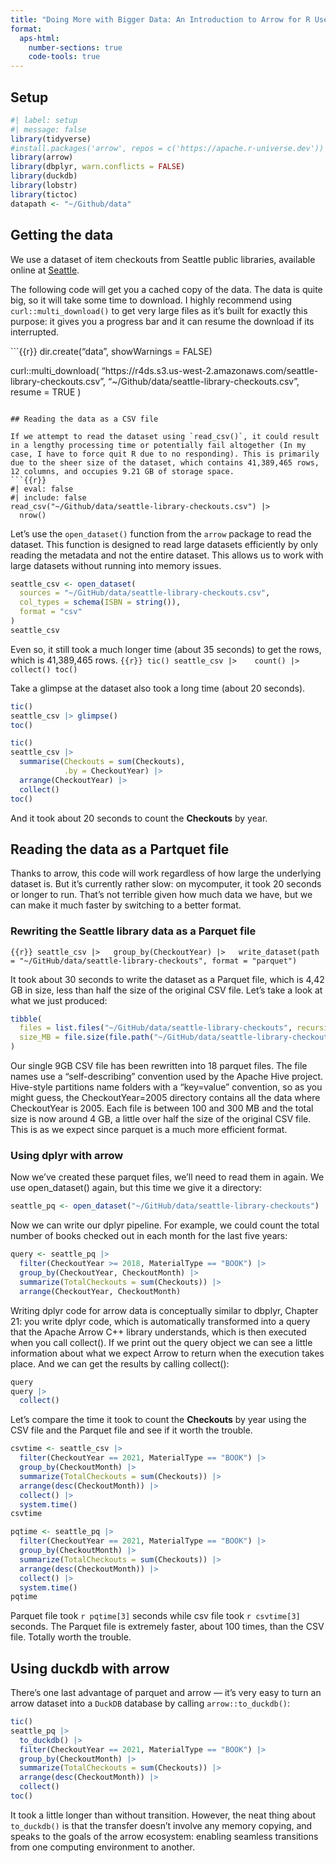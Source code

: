 ```yaml
---
title: "Doing More with Bigger Data: An Introduction to Arrow for R Users"
format:
  aps-html:
    number-sections: true
    code-tools: true
---
```


## Setup

```r
#| label: setup
#| message: false
library(tidyverse)
#install.packages('arrow', repos = c('https://apache.r-universe.dev'))
library(arrow)
library(dbplyr, warn.conflicts = FALSE)
library(duckdb)
library(lobstr)
library(tictoc)
datapath <- "~/Github/data"
```

## Getting the data

We use a dataset of item checkouts from Seattle public libraries, available online at [Seattle](https://data.seattle.gov/Community/Checkouts-by-Title/tmmm-ytt6/about_data). 

The following code will get you a cached copy of the data. The data is quite big, so it will take some time to download. I highly recommend using `curl::multi_download()` to get very large files as it’s built for exactly this purpose: it gives you a progress bar and it can resume the download if its interrupted.

```{{r}}
dir.create("data", showWarnings = FALSE)

curl::multi_download(
  "https://r4ds.s3.us-west-2.amazonaws.com/seattle-library-checkouts.csv",
  "~/Github/data/seattle-library-checkouts.csv",
  resume = TRUE
)
```

## Reading the data as a CSV file

If we attempt to read the dataset using `read_csv()`, it could result in a lengthy processing time or potentially fail altogether (In my case, I have to force quit R due to no responding). This is primarily due to the sheer size of the dataset, which contains 41,389,465 rows, 12 columns, and occupies 9.21 GB of storage space.
```{{r}}
#| eval: false
#| include: false
read_csv("~/Github/data/seattle-library-checkouts.csv") |> 
  nrow()
```

Let's use the `open_dataset()` function from the `arrow` package to read the dataset. This function is designed to read large datasets efficiently by only reading the metadata and not the entire dataset. This allows us to work with large datasets without running into memory issues.

```r
seattle_csv <- open_dataset(
  sources = "~/GitHub/data/seattle-library-checkouts.csv", 
  col_types = schema(ISBN = string()),
  format = "csv"
)
seattle_csv 
```

Even so, it still took a much longer time (about 35 seconds) to get the rows, which is 41,389,465 rows.
```{{r}}
tic()
seattle_csv |> 
  count() |> 
  collect()
toc()
```

Take a glimpse at the dataset also took a long time (about 20 seconds).
```r
tic()
seattle_csv |> glimpse()
toc()
```
```r
tic()
seattle_csv |> 
  summarise(Checkouts = sum(Checkouts),
            .by = CheckoutYear) |> 
  arrange(CheckoutYear) |> 
  collect()
toc()
```

And it took about 20 seconds to count the **Checkouts** by year.

## Reading the data as a Partquet file
Thanks to arrow, this code will work regardless of how large the underlying dataset is. But it’s currently rather slow: on mycomputer, it took 20 seconds or longer to run. That’s not terrible given how much data we have, but we can make it much faster by switching to a better format.

### Rewriting the Seattle library data as a Parquet file

```{{r}}
seattle_csv |>
  group_by(CheckoutYear) |>
  write_dataset(path = "~/GitHub/data/seattle-library-checkouts", format = "parquet")
```

It took about 30 seconds to write the dataset as a Parquet file, which is 4,42 GB in size, less than half the size of the original CSV file. Let’s take a look at what we just produced:
```r
tibble(
  files = list.files("~/GitHub/data/seattle-library-checkouts", recursive = TRUE),
  size_MB = file.size(file.path("~/GitHub/data/seattle-library-checkouts", files)) / 1024^2
)
```

Our single 9GB CSV file has been rewritten into 18 parquet files. The file names use a “self-describing” convention used by the Apache Hive project. Hive-style partitions name folders with a “key=value” convention, so as you might guess, the CheckoutYear=2005 directory contains all the data where CheckoutYear is 2005. Each file is between 100 and 300 MB and the total size is now around 4 GB, a little over half the size of the original CSV file. This is as we expect since parquet is a much more efficient format.

### Using dplyr with arrow
Now we’ve created these parquet files, we’ll need to read them in again. We use open_dataset() again, but this time we give it a directory:
```r
seattle_pq <- open_dataset("~/GitHub/data/seattle-library-checkouts")
```
Now we can write our dplyr pipeline. For example, we could count the total number of books checked out in each month for the last five years:
```r
query <- seattle_pq |> 
  filter(CheckoutYear >= 2018, MaterialType == "BOOK") |>
  group_by(CheckoutYear, CheckoutMonth) |>
  summarize(TotalCheckouts = sum(Checkouts)) |>
  arrange(CheckoutYear, CheckoutMonth)
```
Writing dplyr code for arrow data is conceptually similar to dbplyr, Chapter 21: you write dplyr code, which is automatically transformed into a query that the Apache Arrow C++ library understands, which is then executed when you call collect(). If we print out the query object we can see a little information about what we expect Arrow to return when the execution takes place. And we can get the results by calling collect():

```r
query
query |> 
  collect()
```

Let's compare the time it took to count the **Checkouts** by year using the CSV file and the Parquet file and see if it worth the trouble.
```r
csvtime <- seattle_csv |> 
  filter(CheckoutYear == 2021, MaterialType == "BOOK") |>
  group_by(CheckoutMonth) |>
  summarize(TotalCheckouts = sum(Checkouts)) |>
  arrange(desc(CheckoutMonth)) |>
  collect() |> 
  system.time()
csvtime
```

```r
pqtime <- seattle_pq |> 
  filter(CheckoutYear == 2021, MaterialType == "BOOK") |>
  group_by(CheckoutMonth) |>
  summarize(TotalCheckouts = sum(Checkouts)) |>
  arrange(desc(CheckoutMonth)) |>
  collect() |> 
  system.time()
pqtime
```
Parquet file took `r pqtime[3]` seconds while csv file took `r csvtime[3]` seconds. The Parquet file is extremely faster, about 100 times, than the CSV file. Totally worth the trouble. 

## Using duckdb with arrow
There’s one last advantage of parquet and arrow — it’s very easy to turn an arrow dataset into a `DuckDB` database by calling `arrow::to_duckdb()`:

```r
tic()
seattle_pq |> 
  to_duckdb() |>
  filter(CheckoutYear == 2021, MaterialType == "BOOK") |>
  group_by(CheckoutMonth) |>
  summarize(TotalCheckouts = sum(Checkouts)) |>
  arrange(desc(CheckoutMonth)) |>
  collect() 
toc()
```
It took a little longer than without transition. However, the neat thing about `to_duckdb()` is that the transfer doesn’t involve any memory copying, and speaks to the goals of the arrow ecosystem: enabling seamless transitions from one computing environment to another.

